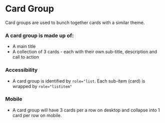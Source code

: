 # Card Group

Card groups are used to bunch together cards with a similar theme.

### A card group is made up of:

- A main title
- A collection of 3 cards - each with their own sub-title, description and call to action

### Accessibility

- A card group is identified by `role="list`. Each sub-item (card) is wrapped by `role="listitem"`

### Mobile

- A card group will have 3 cards per a row on desktop and collapse into 1 card per row on mobile.
